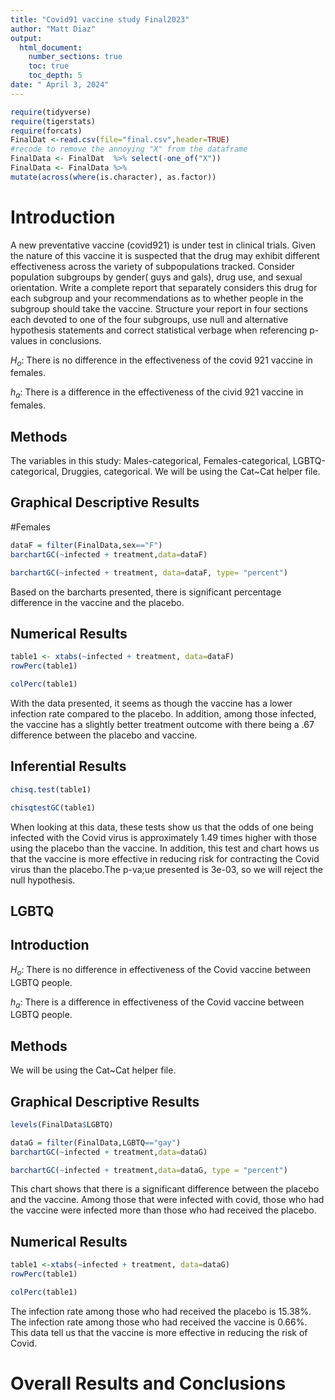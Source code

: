 ```yaml
---
title: "Covid91 vaccine study Final2023"
author: "Matt Diaz"
output: 
  html_document:
    number_sections: true
    toc: true
    toc_depth: 5
date: " April 3, 2024" 
---
```


```r
require(tidyverse)
require(tigerstats)
require(forcats)
FinalDat <-read.csv(file="final.csv",header=TRUE)
#recode to remove the annoying "X" from the dataframe
FinalData <- FinalDat  %>% select(-one_of("X"))
FinalData <- FinalData %>%
mutate(across(where(is.character), as.factor))
```

# Introduction

A new  preventative vaccine (covid921) is under test in clinical trials. Given the nature of this vaccine it is suspected that the drug may exhibit different effectiveness across the variety of subpopulations tracked. Consider population subgroups by gender( guys and gals), drug use, and sexual orientation. Write a complete report that separately considers this drug for each subgroup and your recommendations as to whether people in the subgroup should take the vaccine. Structure your report in four sections each devoted to one of the four subgroups, use null and alternative hypothesis statements and correct statistical verbage when referencing p-values in conclusions.

$H_o$: There is no difference in the effectiveness of the covid 921 vaccine in females.

$h_a$: There is a difference in the effectiveness of the civid 921 vaccine in females.

## Methods

The variables in this study: Males-categorical, Females-categorical, LGBTQ-categorical, Druggies, categorical. We will be using the Cat~Cat helper file. 

## Graphical Descriptive Results

#Females

```r
dataF = filter(FinalData,sex=="F")
barchartGC(~infected + treatment,data=dataF)
```

```r
barchartGC(~infected + treatment, data=dataF, type= "percent")
```

Based on the barcharts presented, there is significant percentage difference in the vaccine and the placebo.

## Numerical Results

```r
table1 <- xtabs(~infected + treatment, data=dataF)
rowPerc(table1)
```

```r
colPerc(table1)
```

With the data presented, it seems as though the vaccine has a lower infection rate compared to the placebo. In addition, among those infected, the vaccine has a slightly better treatment outcome with there being a .67 difference between the placebo and vaccine. 


## Inferential Results

```r
chisq.test(table1)
```


```r
chisqtestGC(table1)
```

When looking at this data, these tests show us that the odds of one being infected with the Covid virus is approximately 1.49 times higher with those using the placebo than the vaccine. In addition, this test and chart hows us that the vaccine is more effective in reducing risk for contracting the Covid virus than the placebo.The p-va;ue presented is 3e-03, so we will reject the null hypothesis. 


## LGBTQ

## Introduction

$H_o$: There is no difference in effectiveness of the Covid vaccine between LGBTQ people.

$h_a$: There is a difference in effectiveness of the Covid vaccine between LGBTQ people.

## Methods

We will be using the Cat~Cat helper file. 

## Graphical Descriptive Results

```r
levels(FinalData$LGBTQ)
```

```r
dataG = filter(FinalData,LGBTQ=="gay")
barchartGC(~infected + treatment,data=dataG)
```

```r
barchartGC(~infected + treatment,data=dataG, type = "percent")
```

This chart shows that there is a significant difference between the placebo and the vaccine. Among those that were infected with covid, those who had the vaccine were infected more than those who had received the placebo. 

## Numerical Results 

```r
table1 <-xtabs(~infected + treatment, data=dataG)
rowPerc(table1)
```

```r
colPerc(table1)
```

The infection rate among those who had received the placebo is 15.38%. The infection rate among those who had received the vaccine is 0.66%. This data tell us that the vaccine is more effective in reducing the risk of Covid.

# Overall Results and Conclusions








